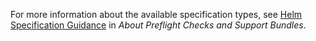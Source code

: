 For more information about the available specification types, see [Helm Specification Guidance](vendor/preflight-support-bundle-about#helm) in _About Preflight Checks and Support Bundles_.